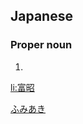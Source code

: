 ==Japanese==
{{ja-kanjitab|富|昭}}

===Proper noun===
{{ja-pos|proper|ふみあき}}

# {{given name|male|lang=ja}}

[[Category:Japanese male given names|ふみあき]]

[[li:富昭]]